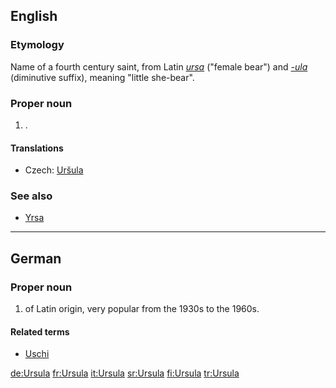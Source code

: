 ==English==

===Etymology===
Name of a fourth century saint, from Latin ''[[ursa]]'' ("female bear") and ''[[-ula]]'' (diminutive suffix), meaning "little she-bear".

===Proper noun===
{{infl|en|proper noun}}

# {{given name|female}}.

====Translations====
{{trans-top|name}}
* Czech: [[Uršula]] {{f}}
{{trans-mid}}
{{trans-bottom}}

===See also===
* [[Yrsa]]

----

==German==

===Proper noun===
{{infl|de|proper noun}}

# {{given name|female||de:}} of Latin origin, very popular from the 1930s to the 1960s.

====Related terms====
* [[Uschi]]

[[de:Ursula]]
[[fr:Ursula]]
[[it:Ursula]]
[[sr:Ursula]]
[[fi:Ursula]]
[[tr:Ursula]]